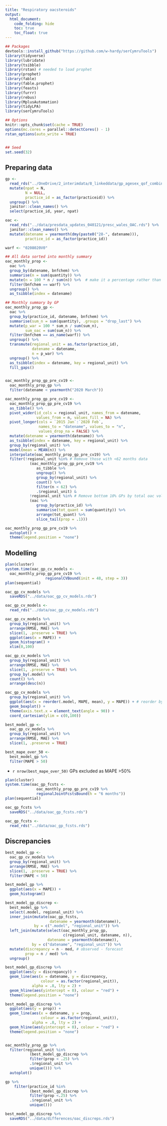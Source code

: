 ```yaml
---
title: "Respiratory oacsteroids"
output: 
  html_document:
    code_folding: hide
    toc: true
    toc_float: true
---
```


```r
## Packages
devtools::install_github("https://github.com/w-hardy/serCymruTools")
library(tidyverse)
library(lubridate)
library(tsibble)
library(rstan) # needed to load prophet
library(prophet)
library(fable)
library(fable.prophet)
library(feasts)
library(furrr)
library(rebus)
library(MplusAutomation)
library(tidyLPA)
library(serCymruTools)

## Options
knitr::opts_chunk$set(cache = TRUE)
options(mc.cores = parallel::detectCores() - 1)
rstan_options(auto_write = TRUE)


## Seed
set.seed(32)

```

## Preparing data

```r
gp <- 
  read_rds("../OneDrive/2_interimdata/8_linkeddata/gp_agesex_qof_combined.rds") %>% 
  mutate(npat = N,
         N = NULL,
         practice_id = as_factor(practiceid)) %>% 
  ungroup() %>% 
  janitor::clean_names() %>% 
  select(practice_id, year, npat)

oac <- 
  read_rds("../data/presdata_updates_040121/presc_wales_OAC.rds") %>% 
  janitor::clean_names() %>% 
  mutate(datename = yearmonth(dmy(paste0("28-", datename))),
         practice_id = as_factor(practice_id))

warf <- "0208020V0"

## All data sorted into monthly summary
oac_monthly_prop <- 
  oac %>% 
  group_by(datename, bnfchem) %>% 
  summarise(n = sum(quantity)) %>% 
  mutate(n = 100 * n / sum(n)) %>%  # make it a percentage rather than proportion
  filter(bnfchem == warf) %>% 
  ungroup() %>%
  as_tsibble(index = datename)

## Monthly summary by GP
oac_monthly_prop_gp <- 
  oac %>% 
  group_by(practice_id, datename, bnfchem) %>% 
  summarise(sum_n = sum(quantity), .groups = "drop_last") %>% 
  mutate(p_war = 100 * sum_n / sum(sum_n),
         sum_oac = sum(sum_n)) %>% 
  filter(bnfchem == as_name(warf)) %>% 
  ungroup() %>% 
  transmute(regional_unit = as.factor(practice_id),
            datename = datename,
            n = p_war) %>%
  ungroup() %>%
  as_tsibble(index = datename, key = regional_unit) %>% 
  fill_gaps() 


oac_monthly_prop_gp_pre_cv19 <- 
  oac_monthly_prop_gp %>% 
  filter(datename < yearmonth("2020 March"))

oac_monthly_prop_gp_pre_cv19 <- 
  oac_monthly_prop_gp_pre_cv19 %>% 
  as_tibble() %>% 
  pivot_wider(id_cols = regional_unit, names_from = datename,
              values_from = n, values_fill = NA) %>% 
  pivot_longer(cols = `2015 Jan`:`2020 Feb`, 
               names_to = "datename", values_to = "n", 
               values_drop_na = FALSE) %>% 
  mutate(datename = yearmonth(datename)) %>% 
  as_tsibble(index = datename, key = regional_unit) %>% 
  group_by(regional_unit) %>% 
  model(mean = MEAN(n)) %>% 
  interpolate(oac_monthly_prop_gp_pre_cv19) %>% 
  filter(!regional_unit %in% # Remove those with <62 months data
           (oac_monthly_prop_gp_pre_cv19 %>% 
              as_tibble %>% 
              ungroup() %>% 
              group_by(regional_unit) %>% 
              count() %>% 
              filter(n < 62) %>% 
              .$regional_unit) &
           !regional_unit %in% # Remove bottom 10% GPs by total oac volume 
           (oac %>% 
              group_by(practice_id) %>% 
              summarise(tot_quant = sum(quantity)) %>% 
              arrange(tot_quant) %>% 
              slice_tail(prop = .1))) 
```


```r
oac_monthly_prop_gp_pre_cv19 %>% 
  autoplot() +
  theme(legend.position = "none")
```


## Modelling


```r
plan(cluster)
system.time(oac_gp_cv_models <-
  oac_monthly_prop_gp_pre_cv19 %>%
                  regionalCVBound(init = 48, step = 3))
plan(sequential)

oac_gp_cv_models %>%
  saveRDS("../data/oac_gp_cv_models.rds")

oac_gp_cv_models <- 
  read_rds("../data/oac_gp_cv_models.rds")

oac_gp_cv_models %>% 
  group_by(regional_unit) %>% 
  arrange(RMSE, MAE) %>% 
  slice(1, .preserve = TRUE) %>% 
  ggplot(aes(x = MAPE)) +
  geom_histogram() +
  xlim(0,100)

oac_gp_cv_models %>% 
  group_by(regional_unit) %>% 
  arrange(RMSE, MAE) %>% 
  slice(1, .preserve = TRUE) %>% 
  group_by(.model) %>% 
  count() %>% 
  arrange(desc(n))

oac_gp_cv_models %>% 
  group_by(regional_unit) %>% 
  ggplot(aes(x = reorder(.model, MAPE, mean), y = MAPE)) + # reorder by mean of y
  geom_boxplot() +
  theme(axis.text.x = element_text(angle = 90)) +
  coord_cartesian(ylim = c(0,100))

```


```r
best_model_gp <- 
  oac_gp_cv_models %>% 
  group_by(regional_unit) %>% 
  arrange(RMSE, MAE) %>% 
  slice(1, .preserve = TRUE)

best_mape_over_50 <- 
  best_model_gp %>% 
  filter(MAPE > 50)

```

* `r nrow(best_mape_over_50)` GPs excluded as MAPE >50%

```r
plan(cluster)
system.time(oac_gp_fcsts <-
              oac_monthly_prop_gp_pre_cv19 %>%
              regionalJointFcstsBound(h = "6 months"))
plan(sequential)

oac_gp_fcsts %>%
  saveRDS("../data/oac_gp_fcsts.rds")

oac_gp_fcsts <- 
  read_rds("../data/oac_gp_fcsts.rds")

```


## Discrepancies

```r
best_model_gp <- 
  oac_gp_cv_models %>% 
  group_by(regional_unit) %>% 
  arrange(RMSE, MAE) %>% 
  slice(1, .preserve = TRUE) %>% 
  filter(MAPE < 50)

best_model_gp %>% 
  ggplot(aes(x = MAPE)) + 
  geom_histogram()

best_model_gp_discrep <- 
  best_model_gp %>% 
  select(.model, regional_unit) %>% 
  inner_join(mutate(oac_gp_fcsts,
                    datename = yearmonth(datename)), 
             by = c(".model", "regional_unit")) %>%
  left_join(mutate(select(oac_monthly_prop_gp, 
                          c(regional_unit, datename, n)), 
                   datename = yearmonth(datename)),
            by = c("datename", "regional_unit")) %>% 
  mutate(discrepancy = n - med, # observed - forecast
         prop = n / med) %>% 
  ungroup()

best_model_gp_discrep %>% 
  ggplot(aes(y = discrepancy)) +
  geom_line(aes(x = datename, y = discrepancy, 
                colour = as.factor(regional_unit)),
            alpha = .8, lty = 2) +
  geom_hline(aes(yintercept = 0), colour = "red") +
  theme(legend.position = "none")

best_model_gp_discrep %>% 
  ggplot(aes(y = prop)) +
  geom_line(aes(x = datename, y = prop, 
                colour = as.factor(regional_unit)),
            alpha = .8, lty = 2) +
  geom_hline(aes(yintercept = 0), colour = "red") +
  theme(legend.position = "none")


oac_monthly_prop_gp %>% 
  filter(regional_unit %in%
           (best_model_gp_discrep %>%
           filter(prop < .25) %>%
           .$regional_unit %>%
           unique())) %>%
  autoplot()

gp %>% 
    filter(practice_id %in% 
           (best_model_gp_discrep %>% 
           filter(prop <.25) %>% 
           .$regional_unit %>% 
           unique()))

best_model_gp_discrep %>% 
  saveRDS("../data/differences/oac_discreps.rds")
```

